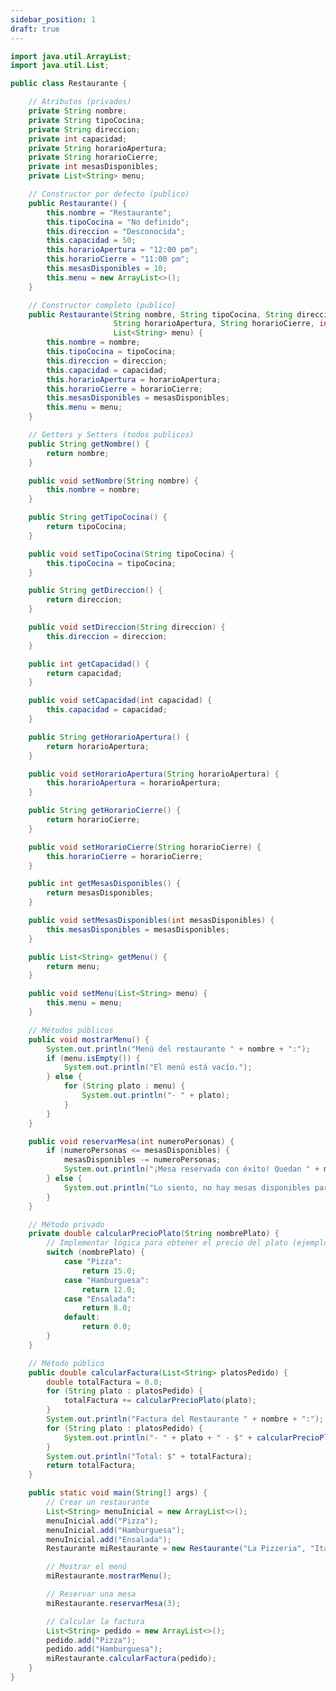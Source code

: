 ```yaml
---
sidebar_position: 1
draft: true
---
```


```java
import java.util.ArrayList;
import java.util.List;

public class Restaurante {

    // Atributos (privados)
    private String nombre;
    private String tipoCocina;
    private String direccion;
    private int capacidad;
    private String horarioApertura;
    private String horarioCierre;
    private int mesasDisponibles;
    private List<String> menu; 

    // Constructor por defecto (publico)
    public Restaurante() {
        this.nombre = "Restaurante";
        this.tipoCocina = "No definido";
        this.direccion = "Desconocida";
        this.capacidad = 50;
        this.horarioApertura = "12:00 pm";
        this.horarioCierre = "11:00 pm";
        this.mesasDisponibles = 10;
        this.menu = new ArrayList<>();
    }

    // Constructor completo (publico)
    public Restaurante(String nombre, String tipoCocina, String direccion, int capacidad, 
                       String horarioApertura, String horarioCierre, int mesasDisponibles, 
                       List<String> menu) {
        this.nombre = nombre;
        this.tipoCocina = tipoCocina;
        this.direccion = direccion;
        this.capacidad = capacidad;
        this.horarioApertura = horarioApertura;
        this.horarioCierre = horarioCierre;
        this.mesasDisponibles = mesasDisponibles;
        this.menu = menu;
    }

    // Getters y Setters (todos publicos)
    public String getNombre() {
        return nombre;
    }

    public void setNombre(String nombre) {
        this.nombre = nombre;
    }

    public String getTipoCocina() {
        return tipoCocina;
    }

    public void setTipoCocina(String tipoCocina) {
        this.tipoCocina = tipoCocina;
    }

    public String getDireccion() {
        return direccion;
    }

    public void setDireccion(String direccion) {
        this.direccion = direccion;
    }

    public int getCapacidad() {
        return capacidad;
    }

    public void setCapacidad(int capacidad) {
        this.capacidad = capacidad;
    }

    public String getHorarioApertura() {
        return horarioApertura;
    }

    public void setHorarioApertura(String horarioApertura) {
        this.horarioApertura = horarioApertura;
    }

    public String getHorarioCierre() {
        return horarioCierre;
    }

    public void setHorarioCierre(String horarioCierre) {
        this.horarioCierre = horarioCierre;
    }

    public int getMesasDisponibles() {
        return mesasDisponibles;
    }

    public void setMesasDisponibles(int mesasDisponibles) {
        this.mesasDisponibles = mesasDisponibles;
    }

    public List<String> getMenu() {
        return menu;
    }

    public void setMenu(List<String> menu) {
        this.menu = menu;
    }

    // Métodos públicos
    public void mostrarMenu() {
        System.out.println("Menú del restaurante " + nombre + ":");
        if (menu.isEmpty()) {
            System.out.println("El menú está vacío.");
        } else {
            for (String plato : menu) {
                System.out.println("- " + plato);
            }
        }
    }

    public void reservarMesa(int numeroPersonas) {
        if (numeroPersonas <= mesasDisponibles) {
            mesasDisponibles -= numeroPersonas;
            System.out.println("¡Mesa reservada con éxito! Quedan " + mesasDisponibles + " mesas disponibles.");
        } else {
            System.out.println("Lo siento, no hay mesas disponibles para " + numeroPersonas + " personas.");
        }
    }

    // Método privado
    private double calcularPrecioPlato(String nombrePlato) {
        // Implementar lógica para obtener el precio del plato (ejemplo simple)
        switch (nombrePlato) {
            case "Pizza":
                return 15.0;
            case "Hamburguesa":
                return 12.0;
            case "Ensalada":
                return 8.0;
            default:
                return 0.0;
        }
    }

    // Método público
    public double calcularFactura(List<String> platosPedido) {
        double totalFactura = 0.0;
        for (String plato : platosPedido) {
            totalFactura += calcularPrecioPlato(plato);
        }
        System.out.println("Factura del Restaurante " + nombre + ":");
        for (String plato : platosPedido) {
            System.out.println("- " + plato + " - $" + calcularPrecioPlato(plato));
        }
        System.out.println("Total: $" + totalFactura);
        return totalFactura;
    }

    public static void main(String[] args) {
        // Crear un restaurante
        List<String> menuInicial = new ArrayList<>();
        menuInicial.add("Pizza");
        menuInicial.add("Hamburguesa");
        menuInicial.add("Ensalada");
        Restaurante miRestaurante = new Restaurante("La Pizzeria", "Italiana", "Calle 123", 80, "12:00 pm", "11:00 pm", 5, menuInicial);

        // Mostrar el menú
        miRestaurante.mostrarMenu();

        // Reservar una mesa
        miRestaurante.reservarMesa(3);

        // Calcular la factura
        List<String> pedido = new ArrayList<>();
        pedido.add("Pizza");
        pedido.add("Hamburguesa");
        miRestaurante.calcularFactura(pedido);
    }
}
```